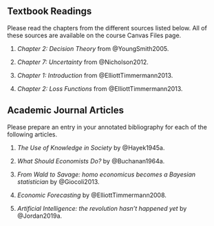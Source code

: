## Textbook Readings {-}

Please read the chapters from the different sources listed below. All of these sources are available on the course Canvas Files page.

1. _Chapter 2: Decision Theory_ from @YoungSmith2005.

2. _Chapter 7: Uncertainty_ from @Nicholson2012.

3. _Chapter 1: Introduction_ from @ElliottTimmermann2013.

4. _Chapter 2: Loss Functions_ from @ElliottTimmermann2013.

\vspace{10mm}

## Academic Journal Articles {-}

Please prepare an entry in your annotated bibliography for each of the following articles.

1. _The Use of Knowledge in Society_ by @Hayek1945a.

2. _What Should Economists Do?_ by @Buchanan1964a.

3. _From Wald to Savage: homo economicus becomes a Bayesian statistician_ by @Giocoli2013.

4. _Economic Forecasting_ by @ElliottTimmermann2008.

5. _Artificial Intelligence: the revolution hasn’t happened yet_ by @Jordan2019a.

\pagebreak